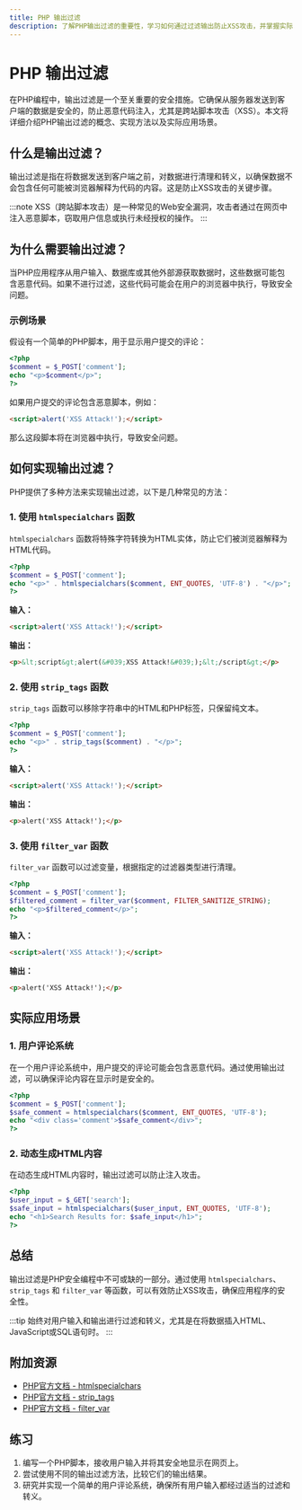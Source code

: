 ```yaml
---
title: PHP 输出过滤
description: 了解PHP输出过滤的重要性，学习如何通过过滤输出防止XSS攻击，并掌握实际应用中的最佳实践。
---
```


# PHP 输出过滤

在PHP编程中，输出过滤是一个至关重要的安全措施。它确保从服务器发送到客户端的数据是安全的，防止恶意代码注入，尤其是跨站脚本攻击（XSS）。本文将详细介绍PHP输出过滤的概念、实现方法以及实际应用场景。

## 什么是输出过滤？

输出过滤是指在将数据发送到客户端之前，对数据进行清理和转义，以确保数据不会包含任何可能被浏览器解释为代码的内容。这是防止XSS攻击的关键步骤。

:::note
XSS（跨站脚本攻击）是一种常见的Web安全漏洞，攻击者通过在网页中注入恶意脚本，窃取用户信息或执行未经授权的操作。
:::

## 为什么需要输出过滤？

当PHP应用程序从用户输入、数据库或其他外部源获取数据时，这些数据可能包含恶意代码。如果不进行过滤，这些代码可能会在用户的浏览器中执行，导致安全问题。

### 示例场景

假设有一个简单的PHP脚本，用于显示用户提交的评论：

```php
<?php
$comment = $_POST['comment'];
echo "<p>$comment</p>";
?>
```

如果用户提交的评论包含恶意脚本，例如：

```html
<script>alert('XSS Attack!');</script>
```

那么这段脚本将在浏览器中执行，导致安全问题。

## 如何实现输出过滤？

PHP提供了多种方法来实现输出过滤，以下是几种常见的方法：

### 1. 使用 `htmlspecialchars` 函数

`htmlspecialchars` 函数将特殊字符转换为HTML实体，防止它们被浏览器解释为HTML代码。

```php
<?php
$comment = $_POST['comment'];
echo "<p>" . htmlspecialchars($comment, ENT_QUOTES, 'UTF-8') . "</p>";
?>
```

**输入：**

```html
<script>alert('XSS Attack!');</script>
```

**输出：**

```html
<p>&lt;script&gt;alert(&#039;XSS Attack!&#039;);&lt;/script&gt;</p>
```

### 2. 使用 `strip_tags` 函数

`strip_tags` 函数可以移除字符串中的HTML和PHP标签，只保留纯文本。

```php
<?php
$comment = $_POST['comment'];
echo "<p>" . strip_tags($comment) . "</p>";
?>
```

**输入：**

```html
<script>alert('XSS Attack!');</script>
```

**输出：**

```html
<p>alert('XSS Attack!');</p>
```

### 3. 使用 `filter_var` 函数

`filter_var` 函数可以过滤变量，根据指定的过滤器类型进行清理。

```php
<?php
$comment = $_POST['comment'];
$filtered_comment = filter_var($comment, FILTER_SANITIZE_STRING);
echo "<p>$filtered_comment</p>";
?>
```

**输入：**

```html
<script>alert('XSS Attack!');</script>
```

**输出：**

```html
<p>alert('XSS Attack!');</p>
```

## 实际应用场景

### 1. 用户评论系统

在一个用户评论系统中，用户提交的评论可能会包含恶意代码。通过使用输出过滤，可以确保评论内容在显示时是安全的。

```php
<?php
$comment = $_POST['comment'];
$safe_comment = htmlspecialchars($comment, ENT_QUOTES, 'UTF-8');
echo "<div class='comment'>$safe_comment</div>";
?>
```

### 2. 动态生成HTML内容

在动态生成HTML内容时，输出过滤可以防止注入攻击。

```php
<?php
$user_input = $_GET['search'];
$safe_input = htmlspecialchars($user_input, ENT_QUOTES, 'UTF-8');
echo "<h1>Search Results for: $safe_input</h1>";
?>
```

## 总结

输出过滤是PHP安全编程中不可或缺的一部分。通过使用 `htmlspecialchars`、`strip_tags` 和 `filter_var` 等函数，可以有效防止XSS攻击，确保应用程序的安全性。

:::tip
始终对用户输入和输出进行过滤和转义，尤其是在将数据插入HTML、JavaScript或SQL语句时。
:::

## 附加资源

- [PHP官方文档 - htmlspecialchars](https://www.php.net/manual/en/function.htmlspecialchars.php)
- [PHP官方文档 - strip_tags](https://www.php.net/manual/en/function.strip-tags.php)
- [PHP官方文档 - filter_var](https://www.php.net/manual/en/function.filter-var.php)

## 练习

1. 编写一个PHP脚本，接收用户输入并将其安全地显示在网页上。
2. 尝试使用不同的输出过滤方法，比较它们的输出结果。
3. 研究并实现一个简单的用户评论系统，确保所有用户输入都经过适当的过滤和转义。
